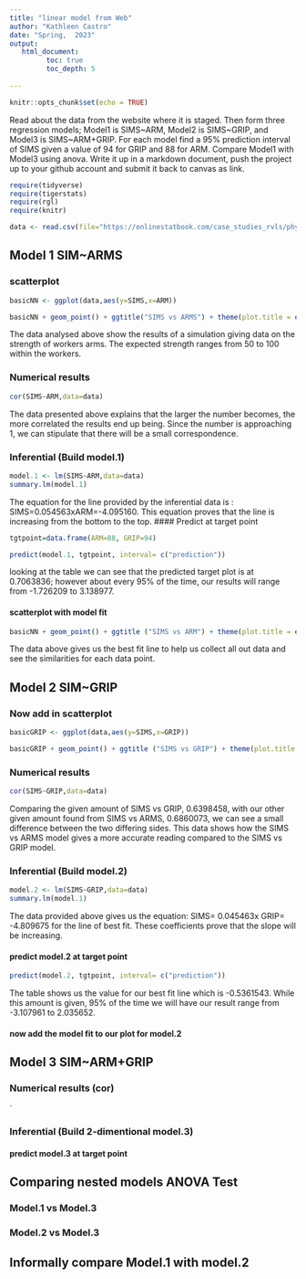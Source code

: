 ```yaml
---
title: "linear model from Web"
author: "Kathleen Castro"
date: "Spring,  2023"
output:
   html_document:
         toc: true
         toc_depth: 5
        
---
```


```r
knitr::opts_chunk$set(echo = TRUE)
```

Read about the data from the website where it is staged.  Then form three regression models; Model1 is SIMS~ARM, Model2 is SIMS~GRIP, and Model3 is SIMS~ARM+GRIP. For each model find a 95% prediction interval of SIMS given a value of 94  for GRIP and 88 for ARM. Compare Model1 with Model3 using anova. Write it up in a markdown document, push the project up to your github account and submit it back to canvas as link. 

 


```r
require(tidyverse)
require(tigerstats)
require(rgl)
require(knitr)

```

```r
data <- read.csv(file="https://onlinestatbook.com/case_studies_rvls/physical_strength/data.txt",sep="",header=TRUE)  

```

## Model 1 SIM~ARMS

### scatterplot
```r
basicNN <- ggplot(data,aes(y=SIMS,x=ARM))
```
```r
basicNN + geom_point() + ggtitle("SIMS vs ARMS") + theme(plot.title = element_text(hjust = 0.5, size = 20))
```
  
The data analysed above show the results of a simulation giving data on the strength of workers arms. The expected strength ranges from 50 to 100 within the workers. 

### Numerical results
```r
cor(SIMS~ARM,data=data)
```
  
The data presented above explains that the larger the number becomes, the more correlated the results end up being. Since the number is approaching 1, we can stipulate that there will be a small correspondence.

### Inferential  (Build model.1)
```r
model.1 <- lm(SIMS~ARM,data=data)
summary.lm(model.1)
```
  
The equation for the line provided by the inferential data is : SIMS=0.054563xARM=-4.095160. This equation proves that the line is increasing from the bottom to the top.
#### Predict at target point

```r
tgtpoint=data.frame(ARM=88, GRIP=94)

predict(model.1, tgtpoint, interval= c("prediction"))
```
  
looking at the table we can see that the predicted target plot is at 0.7063836; however about every 95% of the time, our results will range from -1.726209 to 3.138977.



#### scatterplot with model fit
```r
basicNN + geom_point() + ggtitle ("SIMS vs ARM") + theme(plot.title = element_text(hjust = 0.5, size = 20)) + geom_smooth(method=lm)
```   
  
The data above gives us the best fit line to help us collect all out data and see the similarities for each data point.

## Model 2 SIM~GRIP

### Now add in scatterplot

```r
basicGRIP <- ggplot(data,aes(y=SIMS,x=GRIP))

basicGRIP + geom_point() + ggtitle ("SIMS vs GRIP") + theme(plot.title = element_text(hjust = 0.5, size = 20))
```  


### Numerical results 
```r
cor(SIMS~GRIP,data=data)
```
  
Comparing the given amount of SIMS vs GRIP, 0.6398458, with our other given amount found from SIMS vs ARMS, 0.6860073, we can see a small difference between the two differing sides. This data shows how the SIMS vs ARMS model gives a more accurate reading compared to the SIMS vs GRIP model.

### Inferential  (Build model.2)
```r
model.2 <- lm(SIMS~GRIP,data=data)
summary.lm(model.1)
```  
  
The data provided above gives us the equation: SIMS= 0.045463x GRIP= -4.809675 for the line of best fit. These coefficients prove that the slope will be increasing.

#### predict model.2 at target point
```r
predict(model.2, tgtpoint, interval= c("prediction"))
```
  
The table shows us the value for our best fit line which is -0.5361543. While this amount is given, 95% of the time we will have our result range from -3.107961 to 2.035652.

#### now add the model fit to our plot for model.2
  


## Model 3 SIM~ARM+GRIP

### Numerical results (cor)

`
  
### Inferential  (Build 2-dimentional model.3)

#### predict model.3 at target point
  

## Comparing nested models ANOVA Test

### Model.1 vs Model.3
### Model.2 vs Model.3

## Informally compare Model.1 with model.2

